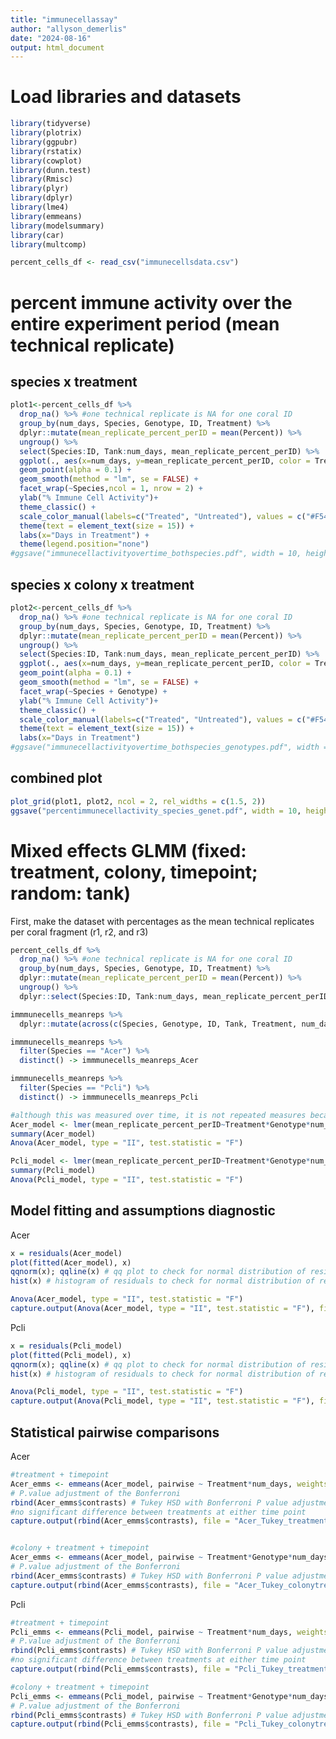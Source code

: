 ```yaml
---
title: "immunecellassay"
author: "allyson_demerlis"
date: "2024-08-16"
output: html_document
---
```


# Load libraries and datasets
```r
library(tidyverse)
library(plotrix)
library(ggpubr)
library(rstatix)
library(cowplot)
library(dunn.test)
library(Rmisc)
library(plyr)
library(dplyr)
library(lme4)
library(emmeans)
library(modelsummary)
library(car)
library(multcomp)

percent_cells_df <- read_csv("immunecellsdata.csv")
```

# percent immune activity over the entire experiment period (mean technical replicate)

## species x treatment
```r
plot1<-percent_cells_df %>% 
  drop_na() %>% #one technical replicate is NA for one coral ID
  group_by(num_days, Species, Genotype, ID, Treatment) %>% 
  dplyr::mutate(mean_replicate_percent_perID = mean(Percent)) %>% 
  ungroup() %>% 
  select(Species:ID, Tank:num_days, mean_replicate_percent_perID) %>% 
  ggplot(., aes(x=num_days, y=mean_replicate_percent_perID, color = Treatment)) +
  geom_point(alpha = 0.1) +
  geom_smooth(method = "lm", se = FALSE) +
  facet_wrap(~Species,ncol = 1, nrow = 2) +
  ylab("% Immune Cell Activity")+
  theme_classic() +
  scale_color_manual(labels=c("Treated", "Untreated"), values = c("#F54A34", "#60DBDB")) +
  theme(text = element_text(size = 15)) +
  labs(x="Days in Treatment") +
  theme(legend.position="none")
#ggsave("immunecellactivityovertime_bothspecies.pdf", width = 10, height = 7)
```

## species x colony x treatment
```r
plot2<-percent_cells_df %>% 
  drop_na() %>% #one technical replicate is NA for one coral ID
  group_by(num_days, Species, Genotype, ID, Treatment) %>% 
  dplyr::mutate(mean_replicate_percent_perID = mean(Percent)) %>% 
  ungroup() %>% 
  select(Species:ID, Tank:num_days, mean_replicate_percent_perID) %>% 
  ggplot(., aes(x=num_days, y=mean_replicate_percent_perID, color = Treatment)) +
  geom_point(alpha = 0.1) +
  geom_smooth(method = "lm", se = FALSE) +
  facet_wrap(~Species + Genotype) +
  ylab("% Immune Cell Activity")+
  theme_classic() +
  scale_color_manual(labels=c("Treated", "Untreated"), values = c("#F54A34", "#60DBDB")) +
  theme(text = element_text(size = 15)) +
  labs(x="Days in Treatment")
#ggsave("immunecellactivityovertime_bothspecies_genotypes.pdf", width = 10, height = 7)
```
  
## combined plot
```r
plot_grid(plot1, plot2, ncol = 2, rel_widths = c(1.5, 2))
ggsave("percentimmunecellactivity_species_genet.pdf", width = 10, height = 5)
```

  
# Mixed effects GLMM (fixed: treatment, colony, timepoint; random: tank)

First, make the dataset with percentages as the mean technical replicates per coral fragment (r1, r2, and r3)
```r
percent_cells_df %>% 
  drop_na() %>% #one technical replicate is NA for one coral ID
  group_by(num_days, Species, Genotype, ID, Treatment) %>% 
  dplyr::mutate(mean_replicate_percent_perID = mean(Percent)) %>% 
  ungroup() %>% 
  dplyr::select(Species:ID, Tank:num_days, mean_replicate_percent_perID) -> immmunecells_meanreps

immmunecells_meanreps %>% 
  dplyr::mutate(across(c(Species, Genotype, ID, Tank, Treatment, num_days), as.factor)) -> immmunecells_meanreps

immmunecells_meanreps %>% 
  filter(Species == "Acer") %>% 
  distinct() -> immmunecells_meanreps_Acer

immmunecells_meanreps %>% 
  filter(Species == "Pcli") %>% 
  distinct() -> immmunecells_meanreps_Pcli
```


```r
#although this was measured over time, it is not repeated measures because different corals were measured at each time point. so coral ID is not included in this formula
Acer_model <- lmer(mean_replicate_percent_perID~Treatment*Genotype*num_days + (1|Tank), data = immmunecells_meanreps_Acer)
summary(Acer_model)
Anova(Acer_model, type = "II", test.statistic = "F")

Pcli_model <- lmer(mean_replicate_percent_perID~Treatment*Genotype*num_days + (1|Tank), data = immmunecells_meanreps_Pcli)
summary(Pcli_model)
Anova(Pcli_model, type = "II", test.statistic = "F")
```

## Model fitting and assumptions diagnostic

Acer
```r
x = residuals(Acer_model)
plot(fitted(Acer_model), x) 
qqnorm(x); qqline(x) # qq plot to check for normal distribution of residuals
hist(x) # histogram of residuals to check for normal distribution of residuals

Anova(Acer_model, type = "II", test.statistic = "F")
capture.output(Anova(Acer_model, type = "II", test.statistic = "F"), file = "Acer_immunecells_model_ANOVA.csv")
```

Pcli
```r
x = residuals(Pcli_model)
plot(fitted(Pcli_model), x) 
qqnorm(x); qqline(x) # qq plot to check for normal distribution of residuals
hist(x) # histogram of residuals to check for normal distribution of residuals

Anova(Pcli_model, type = "II", test.statistic = "F")
capture.output(Anova(Pcli_model, type = "II", test.statistic = "F"), file = "Pcli_immunecells_model_ANOVA.csv")
```

## Statistical pairwise comparisons

Acer
```r
#treatment + timepoint
Acer_emms <- emmeans(Acer_model, pairwise ~ Treatment*num_days, weights = "proportional", adjust="none")
# P.value adjustment of the Bonferroni
rbind(Acer_emms$contrasts) # Tukey HSD with Bonferroni P value adjustment, and kenward-roger degrees of freedom method
#no significant difference between treatments at either time point
capture.output(rbind(Acer_emms$contrasts), file = "Acer_Tukey_treatmenttimepoint.csv")


#colony + treatment + timepoint
Acer_emms <- emmeans(Acer_model, pairwise ~ Treatment*Genotype*num_days, weights = "proportional", adjust="none")
# P.value adjustment of the Bonferroni
rbind(Acer_emms$contrasts) # Tukey HSD with Bonferroni P value adjustment, and kenward-roger degrees of freedom method
capture.output(rbind(Acer_emms$contrasts), file = "Acer_Tukey_colonytreatmenttimepoint.csv")
```

Pcli
```r
#treatment + timepoint
Pcli_emms <- emmeans(Pcli_model, pairwise ~ Treatment*num_days, weights = "proportional", adjust="none")
# P.value adjustment of the Bonferroni
rbind(Pcli_emms$contrasts) # Tukey HSD with Bonferroni P value adjustment, and kenward-roger degrees of freedom method
#no significant difference between treatments at either time point
capture.output(rbind(Pcli_emms$contrasts), file = "Pcli_Tukey_treatmenttimepoint.csv")

#colony + treatment + timepoint
Pcli_emms <- emmeans(Pcli_model, pairwise ~ Treatment*Genotype*num_days, weights = "proportional", adjust="none")
# P.value adjustment of the Bonferroni
rbind(Pcli_emms$contrasts) # Tukey HSD with Bonferroni P value adjustment, and kenward-roger degrees of freedom method
capture.output(rbind(Pcli_emms$contrasts), file = "Pcli_Tukey_colonytreatmenttimepoint.csv")
```




